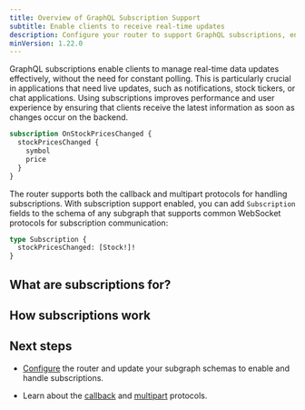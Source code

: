 ```yaml
---
title: Overview of GraphQL Subscription Support
subtitle: Enable clients to receive real-time updates
description: Configure your router to support GraphQL subscriptions, enabling clients to receive real-time updates via WebSocket or HTTP callbacks.
minVersion: 1.22.0
---
```


<PremiumFeature />

GraphQL subscriptions enable clients to manage real-time data updates effectively, without the need for constant polling.  This is particularly crucial in applications that need live updates, such as notifications, stock tickers, or chat applications. Using subscriptions improves performance and user experience by ensuring that clients receive the latest information as soon as changes occur on the backend. 

```graphql title="Example GraphQL subscription" showLineNumbers=false 
subscription OnStockPricesChanged {
  stockPricesChanged {
    symbol
    price
  }
}
```

The router supports both the callback and multipart protocols for handling subscriptions. With subscription support enabled, you can add `Subscription` fields to the schema of any subgraph that supports common WebSocket protocols for subscription communication:

```graphql title="stocks.graphql" showLineNumbers=false
type Subscription {
  stockPricesChanged: [Stock!]!
}
```

## What are subscriptions for?

<WhatSubscriptionsAreFor />

## How subscriptions work

<HowSubscriptionsWork />

## Next steps

- [Configure](/graphos/routing/operations/subscriptions/configuration) the router and update your subgraph schemas to enable and handle subscriptions.

- Learn about the [callback](/graphos/routing/operations/subscriptions/callback-protocol) and [multipart](/graphos/routing/operations/subscriptions/multipart-protocol) protocols.
